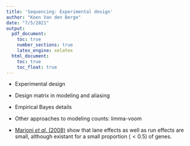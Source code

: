 ```yaml
---
title: 'Sequencing: Experimental design'
author: "Koen Van den Berge"
date: "7/5/2021"
output: 
  pdf_document:
    toc: true
    number_sections: true
    latex_engine: xelatex
  html_document:
    toc: true
    toc_float: true
---
```


- Experimental design
- Design matrix in modeling and aliasing
- Empirical Bayes details
- Other approaches to modeling counts: limma-voom

- [Marioni *et al.* (2008)](https://genome.cshlp.org/content/18/9/1509) show that lane effects as well as run effects are small, although existant for a small proportion ($< 0.5%$) of genes.

